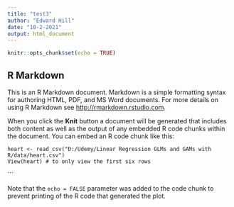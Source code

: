 ```yaml
---
title: "test3"
author: "Edward Hill"
date: "10-2-2021"
output: html_document
---
```


```r
knitr::opts_chunk$set(echo = TRUE)
```

## R Markdown

This is an R Markdown document. Markdown is a simple formatting syntax for authoring HTML, PDF, and MS Word documents. For more details on using R Markdown see <http://rmarkdown.rstudio.com>.

When you click the **Knit** button a document will be generated that includes both content as well as the output of any embedded R code chunks within the document. You can embed an R code chunk like this:

```{library(readr)}

heart <- read_csv("D:/Udemy/Linear Regression GLMs and GAMs with R/data/heart.csv")
View(heart) # to only view the first six rows
```


```

Note that the `echo = FALSE` parameter was added to the code chunk to prevent printing of the R code that generated the plot.
